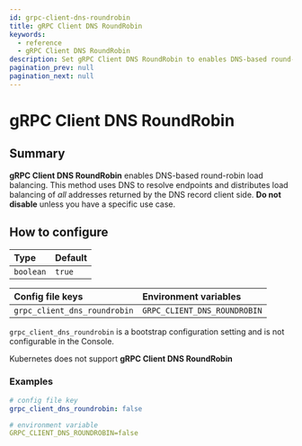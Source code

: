 ```yaml
---
id: grpc-client-dns-roundrobin
title: gRPC Client DNS RoundRobin
keywords:
  - reference
  - gRPC Client DNS RoundRobin
description: Set gRPC Client DNS RoundRobin to enables DNS-based round-robin load balancing that uses DNS to resolve endpoints and distribute loads client side.
pagination_prev: null
pagination_next: null
---
```



# gRPC Client DNS RoundRobin

## Summary

**gRPC Client DNS RoundRobin** enables DNS-based round-robin load balancing. This method uses DNS to resolve endpoints and distributes load balancing of _all_ addresses returned by the DNS record client side. **Do not disable** unless you have a specific use case.

## How to configure

| **Type**  | **Default** |
| :-------- | :---------- |
| `boolean` | `true`      |

<Tabs>
<TabItem value="Core" label="Core">

| **Config file keys**         | **Environment variables**    |
| :--------------------------- | :--------------------------- |
| `grpc_client_dns_roundrobin` | `GRPC_CLIENT_DNS_ROUNDROBIN` |

</TabItem>
<TabItem value="Enterprise" label="Enterprise">

`grpc_client_dns_roundrobin` is a bootstrap configuration setting and is not configurable in the Console.

</TabItem>
<TabItem value="Kubernetes" label="Kubernetes">

Kubernetes does not support **gRPC Client DNS RoundRobin**

</TabItem>
</Tabs>

### Examples

```yaml
# config file key
grpc_client_dns_roundrobin: false

# environment variable
GRPC_CLIENT_DNS_ROUNDROBIN=false
```
